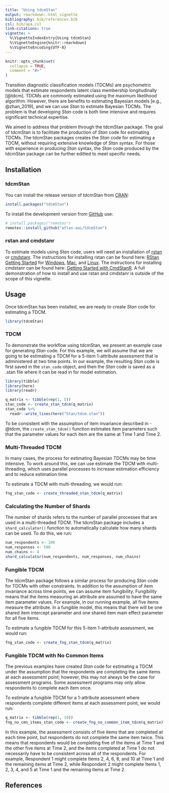 ```yaml
---
title: "Using tdcmStan"
output: rmarkdown::html_vignette
bibliography: bib/references.bib
csl: bib/apa.csl
link-citations: true
vignette: >
  %\VignetteIndexEntry{Using tdcmStan}
  %\VignetteEngine{knitr::rmarkdown}
  %\VignetteEncoding{UTF-8}
---
```


```r
knitr::opts_chunk$set(
  collapse = TRUE,
  comment = "#>"
)
```


Transition diagnostic classification models (TDCMs) are psychometric models that estimate respondents latent class membership longitudinally [@tdcm].
TDCMs are commonly estimated using the maximum likelihood algorithm.
However, there are benefits to estimating Bayesian models [e.g., @zhan_2019], and we can use *Stan* to estimate Bayesian TDCMs.
The problem is that developing *Stan* code is both time intensive and requires significant technical expertise.

We aimed to address that problem through the tdcmStan package.
The goal of tdcmStan is to facilitate the production of *Stan* code for estimating TDCMs.
The tdcmStan packages creates the *Stan* code for estimating a TDCM, without requiring extensive knowledge of *Stan* syntax.
For those with experience in producing *Stan* syntax, the *Stan* code produced by the tdcmStan package can be further editted to meet specific needs. 

## Installation

### tdcmStan

You can install the release version of tdcmStan from [CRAN](https://cran.r-project.org/):

```r
install.packages("tdcmStan")
```

To install the development version from [GitHub](https://github.com/atlas-aai/tdcmStan) use:

``` r
# install.packages("remotes")
remotes::install_github("atlas-aai/tdcmStan")
```

### rstan and cmdstanr

To estimate models using *Stan* code, users will need an installation of [rstan](https://mc-stan.org/rstan/) or [cmdstanr](https://mc-stan.org/cmdstanr/).
The instructions for installing rstan can be found here: [RStan Getting Started](https://github.com/stan-dev/rstan/wiki/RStan-Getting-Started) for [Windows](https://github.com/stan-dev/rstan/wiki/Configuring-C---Toolchain-for-Windows), [Mac](https://github.com/stan-dev/rstan/wiki/Configuring-C---Toolchain-for-Mac), and [Linux](https://github.com/stan-dev/rstan/wiki/Configuring-C-Toolchain-for-Linux).
The instructions for installing cmdstanr can be found here: [Getting Started with CmdStanR](https://mc-stan.org/cmdstanr/articles/cmdstanr.html).
A full demonstration of how to install and use rstan and cmdstanr is outside of the scope of this vignette.

## Usage

Once tdcmStan has been installed, we are ready to create *Stan* code for estimating a TDCM.

```r
library(tdcmStan)
```

### TDCM

To demonstrate the workflow using tdcmStan, we present an example case for generating *Stan* code.
For this example, we will assume that we are going to be estimating a TDCM for a 5-item 1-attribute assessment that is administered at two time points.
In our example, the resulting *Stan* code is first saved in the `stan_code` object, and then the *Stan* code is saved as a .stan file where it can be read in for model estimation. 

```r
library(tibble)
library(here)
library(readr)

q_matrix <- tibble(rep(1, 5))
stan_code <- create_stan_tdcm(q_matrix)
stan_code %>%
  readr::write_lines(here("Stan/tdcm.stan"))
```

To be consistent with the assumption of item invariance described in -@tdcm, the `create_stan_tdcm()` function estimates item parameters such that the parameter values for each item are the same at Time 1 and Time 2.

### Multi-Threaded TDCM

In many cases, the process for estimating Bayesian TDCMs may be time intensive.
To work around this, we can use estimate the TDCM with multi-threading, which uses parallel processes to increase estimation efficiency and to reduce estimation time.

To estimate a TDCM with multi-threading, we would run:

```r
fng_stan_code <- create_threaded_stan_tdcm(q_matrix)
```

### Calculating the Number of Shards

The number of shards refers to the number of parallel processes that are used in a multi-threaded TDCM.
The tdcmStan package includes a `shard_calculator()` function to automatically calculate how many shards can be used.
To do this, we run:

```r
num_respondents <- 100
num_responses <- 500
num_chains <- 4
shard_calculator(num_respondents, num_responses, num_chains)
```

### Fungible TDCM

The tdcmStan package follows a similar process for producing *Stan* code for TDCMs with other constraints.
In addition to the assumption of item invariance across time points, we can assume item fungibility.
Fungibility means that the items measuring an attribute are assumed to have the same item parameter values.
For example, in our running example, all five items measure the attribute.
In a fungible model, this means that there will be one shared item intercept parameter and one shared item main effect parameter for all five items. 

To estimate a fungible TDCM for this 5-item 1-attribute assessment, we would run:

```r
fng_stan_code <- create_fng_stan_tdcm(q_matrix)
```

### Fungible TDCM with No Common Items

The previous examples have created *Stan* code for estimating a TDCM under the assumption that the respondents are completing the same items at each assessment point; however, this may not always be the case for assessment programs.
Some assessment programs may only allow respondents to complete each item once.

To estimate a fungible TDCM for a 1-attribute assessment where respondents complete different items at each assessment point, we would run:

```r
q_matrix <- tibble(rep(1, 10))
fng_no_cmn_items_stan_code <- create_fng_no_common_item_tdcm(q_matrix)
```

In this example, the assessment consists of five items that are completed at each time point, but respondents do not complete the same item twice.
This means that respondents would be completing five of the items at Time 1 and the other five items at Time 2, and the items completed at Time 1 do not necessarily have to be consistent across all of the respondents.
For example, Respondent 1 might complete Items 2, 4, 6, 8, and 10 at Time 1 and the remaining items at Time 2, while Respondent 2 might complete Items 1, 2, 3, 4, and 5 at Time 1 and the remaining items at Time 2.

## References
